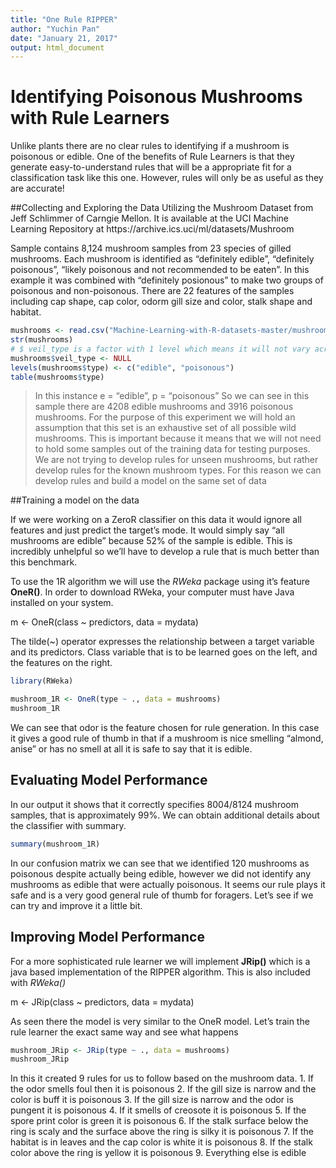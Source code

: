 ---
title: "One Rule RIPPER"
author: "Yuchin Pan"
date: "January 21, 2017"
output: html_document
---

# Identifying Poisonous Mushrooms with Rule Learners
Unlike plants there are no clear rules to identifying if a mushroom is poisonous or edible. One of the benefits of Rule Learners is that they generate easy-to-understand rules that will be a appropriate fit for a classification task like this one. However, rules will only be as useful as they are accurate!

##Collecting and Exploring the Data
Utilizing the Mushroom Dataset from Jeff Schlimmer of Carngie Mellon. It is available at the UCI Machine Learning Repository at https://archive.ics.uci/ml/datasets/Mushroom

Sample contains 8,124 mushroom samples from 23 species of gilled mushrooms. Each mushroom is identified as "definitely edible", "definitely poisonous", "likely poisonous and not recommended to be eaten". In this example it was combined with "definitely posionous" to make two groups of poisonous and non-poisonous. There are 22 features of the samples including cap shape, cap color, odorm gill size and color, stalk shape and habitat. 

```{r}
mushrooms <- read.csv("Machine-Learning-with-R-datasets-master/mushrooms.csv", stringsAsFactors = TRUE)
str(mushrooms)
# $ veil_type is a factor with 1 level which means it will not vary across samples, and provides no useufl information for prediction. For this reason we should drop it
mushrooms$veil_type <- NULL
levels(mushrooms$type) <- c("edible", "poisonous")
table(mushrooms$type)
```

>In this instance e = "edible", p = "poisonous"
So we can see in this sample there are 4208 edible mushrooms and 3916 poisonous mushrooms.
For the purpose of this experiment we will hold an assumption that this set is an exhaustive set of all possible wild mushrooms. This is important because it means that we will not need to hold some samples out of the training data for testing purposes. We are not trying to develop rules for unseen mushrooms, but rather develop rules for the known mushroom types. For this reason we can develop rules and build a model on the same set of data

##Training a model on the data

If we were working on a ZeroR classifier on this data it would ignore all features and just predict the target's mode. It would simply say "all mushrooms are edible" because 52% of the sample is edible. This is incredibly unhelpful so we'll have to develop a rule that is much better than this benchmark. 

To use the 1R algorithm we will use the *RWeka* package using it's feature **OneR()**. In order to download RWeka, your computer must have Java installed on your system.

m <- OneR(class ~ predictors, data = mydata)

The tilde(~) operator expresses the relationship between a target variable and its predictors. Class variable that is to be learned goes on the left, and the features on the right. 

```{r}
library(RWeka)

mushroom_1R <- OneR(type ~ ., data = mushrooms)
mushroom_1R

```

We can see that odor is the feature chosen for rule generation. In this case it gives a good rule of thumb in that if a mushroom is nice smelling "almond, anise" or has no smell at all it is safe to say that it is edible. 

## Evaluating Model Performance

In our output it shows that it correctly specifies 8004/8124 mushroom samples, that is approximately 99%. We can obtain additional details about the classifier with summary.

```{r}
summary(mushroom_1R)
```

In our confusion matrix we can see that we identified 120 mushrooms as poisonous despite actually being edible, however we did not identify any mushrooms as edible that were actually poisonous. It seems our rule plays it safe and is a very good general rule of thumb for foragers. Let's see if we can try and improve it a little bit.


## Improving Model Performance

For a more sophisticated rule learner we will implement **JRip()** which is a java based implementation of the RIPPER algorithm. This is also included with *RWeka()* 

m <- JRip(class  ~ predictors, data = mydata)

As seen there the model is very similar to the OneR model. Let's train the rule learner the exact same way and see what happens

```{r}
mushroom_JRip <- JRip(type ~ ., data = mushrooms)
mushroom_JRip
```

In this it created 9 rules for us to follow based on the mushroom data. 
  1. If the odor smells foul then it is poisonous
  2. If the gill size is narrow and the color is buff it is poisonous
  3. If the gill size is narrow and the odor is pungent it is poisonous
  4. If it smells of creosote it is poisonous
  5. If the spore print color is green it is poisonous
  6. If the stalk surface below the ring is scaly and the surface above the ring is silky it is poisonous
  7. If the habitat is in leaves and the cap color is white it is poisonous
  8. If the stalk color above the ring is yellow it is poisonous
  9. Everything else is edible
  

